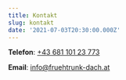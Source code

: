 ```yaml
---
title: Kontakt
slug: kontakt
date: '2021-07-03T20:30:00.000Z'
---
```


**Telefon**: [+43 681 101 23 773](tel:+4368110123773)

**Email**: [info@fruehtrunk-dach.at](mailto:info@fruehtrunk-dach.at)
